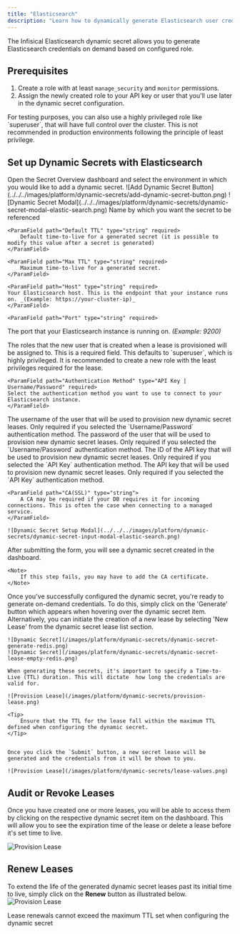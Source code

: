 ```yaml
---
title: "Elasticsearch"
description: "Learn how to dynamically generate Elasticsearch user credentials."
---
```


The Infisical Elasticsearch dynamic secret allows you to generate Elasticsearch credentials on demand based on configured role.

## Prerequisites



1. Create a role with at least `manage_security` and `monitor` permissions.
2. Assign the newly created role to your API key or user that you'll use later in the dynamic secret configuration.

<Note>
  For testing purposes, you can also use a highly privileged role like `superuser`, that will have full control over the cluster. This is not recommended in production environments following the principle of least privilege.
</Note>

## Set up Dynamic Secrets with Elasticsearch

<Steps>
  <Step title="Open Secret Overview Dashboard">
	Open the Secret Overview dashboard and select the environment in which you would like to add a dynamic secret.
  </Step>
  <Step title="Click on the 'Add Dynamic Secret' button">
	![Add Dynamic Secret Button](../../../images/platform/dynamic-secrets/add-dynamic-secret-button.png)
  </Step>
  <Step title="Select 'Elasticsearch'">
	![Dynamic Secret Modal](../../../images/platform/dynamic-secrets/dynamic-secret-modal-elastic-search.png)
  </Step>
  <Step title="Provide the inputs for dynamic secret parameters">
	<ParamField path="Secret Name" type="string" required>
		Name by which you want the secret to be referenced
	</ParamField>

	<ParamField path="Default TTL" type="string" required>
		Default time-to-live for a generated secret (it is possible to modify this value after a secret is generated)
	</ParamField>

	<ParamField path="Max TTL" type="string" required>
		Maximum time-to-live for a generated secret.
	</ParamField>

	<ParamField path="Host" type="string" required>
    Your Elasticsearch host. This is the endpoint that your instance runs on. _(Example: https://your-cluster-ip)_
	</ParamField>

	<ParamField path="Port" type="string" required>
  The port that your Elasticsearch instance is running on. _(Example: 9200)_
	</ParamField>

  <ParamField path="Roles" type="string[]" required>
    The roles that the new user that is created when a lease is provisioned will be assigned to. This is a required field. This defaults to `superuser`, which is highly privileged. It is recommended to create a new role with the least privileges required for the lease.
  </ParamField>

	<ParamField path="Authentication Method" type="API Key | Username/Password" required>
    Select the authentication method you want to use to connect to your Elasticsearch instance.
	</ParamField>

  <ParamField path="Username" type="string" required>
    The username of the user that will be used to provision new dynamic secret leases. Only required if you selected the `Username/Password` authentication method.
	</ParamField>

  <ParamField path="Password" type="string" required>
    The password of the user that will be used to provision new dynamic secret leases. Only required if you selected the `Username/Password` authentication method.
  </ParamField>

  <ParamField path="API Key ID" required>
    The ID of the API key that will be used to provision new dynamic secret leases. Only required if you selected the `API Key` authentication method.
  </ParamField>

  <ParamField path="API Key" required>
    The API key that will be used to provision new dynamic secret leases. Only required if you selected the `API Key` authentication method.
  </ParamField>

	<ParamField path="CA(SSL)" type="string">
		A CA may be required if your DB requires it for incoming connections. This is often the case when connecting to a managed service.
	</ParamField>

  	![Dynamic Secret Setup Modal](../../../images/platform/dynamic-secrets/dynamic-secret-input-modal-elastic-search.png)


  </Step>
  <Step title="Click `Submit`">
  	After submitting the form, you will see a dynamic secret created in the dashboard. 

	<Note>
		If this step fails, you may have to add the CA certificate. 
	</Note>

  </Step>
  <Step title="Generate dynamic secrets">
	Once you've successfully configured the dynamic secret, you're ready to generate on-demand credentials. 
	To do this, simply click on the 'Generate' button which appears when hovering over the dynamic secret item. 
	Alternatively, you can initiate the creation of a new lease by selecting 'New Lease' from the dynamic secret lease list section.

	![Dynamic Secret](/images/platform/dynamic-secrets/dynamic-secret-generate-redis.png)
	![Dynamic Secret](/images/platform/dynamic-secrets/dynamic-secret-lease-empty-redis.png)

	When generating these secrets, it's important to specify a Time-to-Live (TTL) duration. This will dictate  how long the credentials are valid for.

	![Provision Lease](/images/platform/dynamic-secrets/provision-lease.png)

	<Tip>
		Ensure that the TTL for the lease fall within the maximum TTL defined when configuring the dynamic secret.
	</Tip>


	Once you click the `Submit` button, a new secret lease will be generated and the credentials from it will be shown to you. 

	![Provision Lease](/images/platform/dynamic-secrets/lease-values.png)
  </Step>
</Steps>

## Audit or Revoke Leases
Once you have created one or more leases, you will be able to access them by clicking on the respective dynamic secret item on the dashboard. 
This will allow you to see the expiration time of the lease or delete a lease before it's set time to live.

![Provision Lease](/images/platform/dynamic-secrets/lease-data.png)

## Renew Leases
To extend the life of the generated dynamic secret leases past its initial time to live, simply click on the **Renew** button as illustrated below.
![Provision Lease](/images/platform/dynamic-secrets/dynamic-secret-lease-renew.png)

<Warning>
	Lease renewals cannot exceed the maximum TTL set when configuring the dynamic secret
</Warning>
